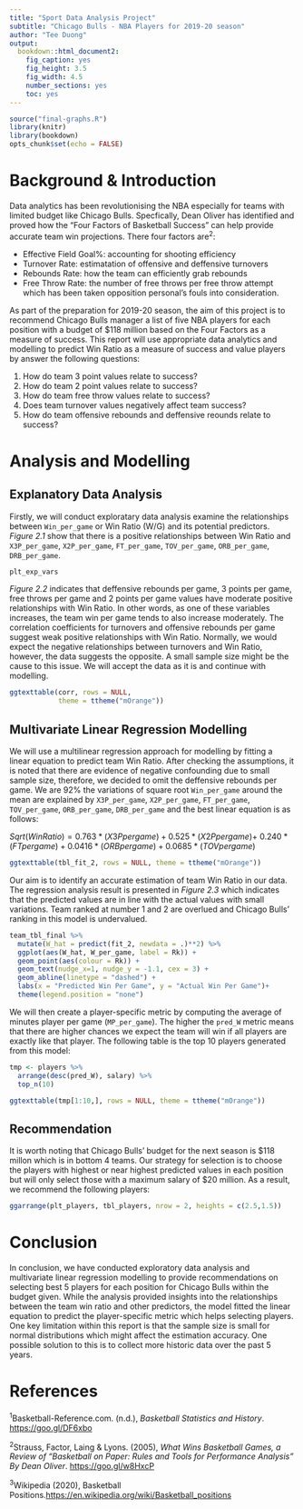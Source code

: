 ```yaml
---
title: "Sport Data Analysis Project"
subtitle: "Chicago Bulls - NBA Players for 2019-20 season"
author: "Tee Duong"
output: 
  bookdown::html_document2: 
    fig_caption: yes
    fig_height: 3.5
    fig_width: 4.5
    number_sections: yes
    toc: yes
---
```


```r
source("final-graphs.R")
library(knitr)
library(bookdown)
opts_chunk$set(echo = FALSE)
```

# Background & Introduction
Data analytics has been revolutionising the NBA especially for teams with limited budget like Chicago Bulls. Specfically, Dean Oliver has identified and proved how the "Four Factors of Basketball Success" can help provide accurate team win projections. There four factors are^2^:

* Effective Field Goal%: accounting for shooting efficiency
* Turnover Rate: estimatation of offensive and deffensive turnovers
* Rebounds Rate: how the team can efficiently grab rebounds
* Free Throw Rate: the number of free throws per free throw attempt which has been taken opposition personal's fouls into consideration.

As part of the preparation for 2019-20 season, the aim of this project is to recommend Chicago Bulls manager a list of five NBA players for each position with a budget of $118 million based on the Four Factors as a measure of success. This report will use appropriate data analytics and modelling to predict Win Ratio as a measure of success and value players by answer the following questions:

1. How do team 3 point values relate to success?
2. How do team 2 point values relate to success?
3. How do team free throw values relate to success?
4. Does team turnover values negatively affect team success?
5. How do team offensive rebounds and deffensive reounds relate to success?

# Analysis and Modelling 
## Explanatory Data Analysis
Firstly, we will conduct exploratary data analysis examine the relationships between `Win_per_game` or Win Ratio (W/G) and its potential predictors. *Figure 2.1* show that there is a positive relationships between Win Ratio and `X3P_per_game`, `X2P_per_game`, `FT_per_game`, `TOV_per_game`, `ORB_per_game`, `DRB_per_game`. 

```r
plt_exp_vars
```

*Figure 2.2* indicates that deffensive rebounds per game, 3 points per game, free throws per game and 2 points per game values have moderate positive relationships with Win Ratio. In other words, as one of these variables increases, the team win per game tends to also increase moderately. The correlation coefficients for turnovers and offensive rebounds per game suggest weak positive relationships with Win Ratio. Normally, we would expect the negative relationships between turnovers and Win Ratio, however, the data suggests the opposite. A small sample size might be the cause to this issue. We will accept the data as it is and continue with modelling.  
```r
ggtexttable(corr, rows = NULL, 
            theme = ttheme("mOrange"))
```

## Multivariate Linear Regression Modelling
We will use a multilinear regression approach for modelling by fitting a linear equation to predict team Win Ratio. After checking the assumptions, it is noted that there are evidence of negative confounding due to small sample size, therefore, we decided to omit the deffensive rebounds per game. We are 92% the variations of square root `Win_per_game` around the mean are explained by `X3P_per_game`, `X2P_per_game`, `FT_per_game`, `TOV_per_game`, `ORB_per_game`, `DRB_per_game` and the best linear equation is as follows:

$Sqrt(WinRatio) = 0.763*(X3Ppergame) + 0.525*(X2Ppergame) +$
$0.240*(FTpergame) + 0.0416*(ORBpergame) + 0.0685*(TOVpergame)$

```r
ggtexttable(tbl_fit_2, rows = NULL, theme = ttheme("mOrange"))
```

Our aim is to identify an accurate estimation of team Win Ratio in our data. The regression analysis result is presented in *Figure 2.3* which indicates that the predicted values are in line with the actual values with small variations. Team ranked at number 1 and 2 are overlued and Chicago Bulls' ranking in this model is undervalued. 

```r
team_tbl_final %>% 
  mutate(W_hat = predict(fit_2, newdata = .)**2) %>%
  ggplot(aes(W_hat, W_per_game, label = Rk)) + 
  geom_point(aes(colour = Rk)) +
  geom_text(nudge_x=1, nudge_y = -1.1, cex = 3) + 
  geom_abline(linetype = "dashed") +
  labs(x = "Predicted Win Per Game", y = "Actual Win Per Game")+
  theme(legend.position = "none")
```

We will then create a player-specific metric by computing the average of minutes player per game (`MP_per_game`). The higher the `pred_W` metric means that there are higher chances we expect the team will win if all players are exactly like that player. The following table is the top 10 players generated from this model:
```r
tmp <- players %>% 
  arrange(desc(pred_W), salary) %>%  
  top_n(10)

ggtexttable(tmp[1:10,], rows = NULL, theme = ttheme("mOrange"))
```

## Recommendation
It is worth noting that Chicago Bulls' budget for the next season is $118 millon which is in bottom 4 teams. Our strategy for selection is to choose the players with highest or near highest predicted values in each position but will only select those with a maximum salary of \$20 million. As a result, we recommend the following players: 

```r
ggarrange(plt_players, tbl_players, nrow = 2, heights = c(2.5,1.5))
```

# Conclusion 
In conclusion, we have conducted exploratory data analysis and multivariate linear regression modelling to provide recommendations on selecting best 5 players for each position for Chicago Bulls within the budget given. While the analysis provided insights into the relationships between the team win ratio and other predictors, the model fitted the linear equation to predict the player-specific metric which helps selecting players. One key limitation within this report is that the sample size is small for normal distributions which might affect the estimation accuracy. One possible solution to this is to collect more historic data over the past 5 years.  

# References
^1^Basketball-Reference.com. (n.d.), *Basketball Statistics and History*. [https://goo.gl/DF6xbo](https://goo.gl/DF6xbo)

^2^Strauss, Factor, Laing & Lyons. (2005), *What Wins Basketball Games, a Review of “Basketball on Paper: Rules and Tools for Performance Analysis” By Dean Oliver*. [https://goo.gl/w8HxcP](https://goo.gl/w8HxcP)

^3^Wikipedia (2020), Basketball Positions.[https://en.wikipedia.org/wiki/Basketball_positions](https://en.wikipedia.org/wiki/Basketball_positions)